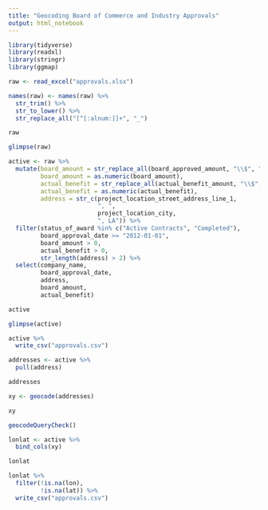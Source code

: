 ```yaml
---
title: "Geocoding Board of Commerce and Industry Approvals"
output: html_notebook
---
```




```r

library(tidyverse)
library(readxl)
library(stringr)
library(ggmap)

```

```r

raw <- read_excel("approvals.xlsx")

names(raw) <- names(raw) %>% 
  str_trim() %>% 
  str_to_lower() %>% 
  str_replace_all("[^[:alnum:]]+", "_")

raw

glimpse(raw)

```

```r

active <- raw %>% 
  mutate(board_amount = str_replace_all(board_approved_amount, "\\$", ""),
         board_amount = as.numeric(board_amount),
         actual_benefit = str_replace_all(actual_benefit_amount, "\\$", ""),
         actual_benefit = as.numeric(actual_benefit),
         address = str_c(project_location_street_address_line_1,
                         ", ",
                         project_location_city,
                         ", LA")) %>% 
  filter(status_of_award %in% c("Active Contracts", "Completed"),
         board_approval_date >= "2012-01-01", 
         board_amount > 0,
         actual_benefit > 0,
         str_length(address) > 2) %>% 
  select(company_name,
         board_approval_date,
         address,
         board_amount,
         actual_benefit)

active

glimpse(active)

```

```r

active %>% 
  write_csv("approvals.csv")

```

```r

addresses <- active %>% 
  pull(address)

addresses

xy <- geocode(addresses)

xy

geocodeQueryCheck()

```

```r

lonlat <- active %>% 
  bind_cols(xy)

lonlat

```

```r

lonlat %>% 
  filter(!is.na(lon),
         !is.na(lat)) %>% 
  write_csv("approvals.csv")

```
